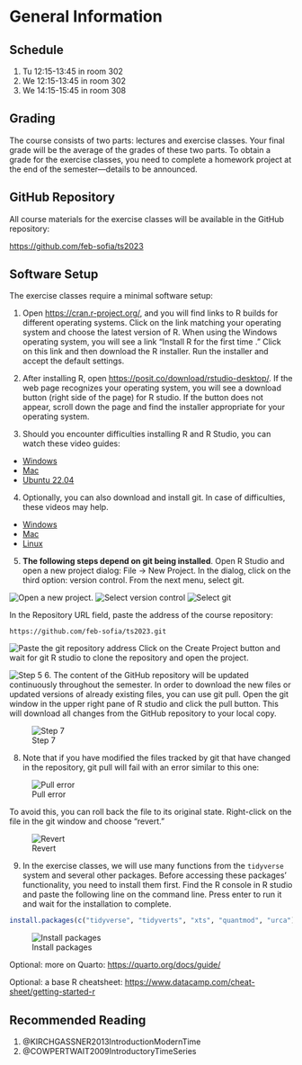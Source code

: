 # General Information {.unnumbered}

## Schedule

1. Tu 12:15-13:45 in room 302
2. We 12:15-13:45 in room 302
3. We 14:15-15:45 in room 308

## Grading

The course consists of two parts: lectures and exercise classes. Your final grade will be the average of the grades of these two parts. To obtain a grade for the exercise classes, you need to complete a homework project at the end of the semester—details to be announced.

## GitHub Repository

All course materials for the exercise classes will be available in the GitHub
repository:

[https://github.com/feb-sofia/ts2023](https://github.com/feb-sofia/ts2023)

## Software Setup

The exercise classes require a minimal software setup:

1. Open <https://cran.r-project.org/>, and you will find links to R builds for different operating systems. Click on the link matching your operating system and choose the latest version of R. When using the Windows operating system, you will see a link "Install R for the first time ." Click on this link and then download the R installer. Run the installer and accept the default settings.

2. After installing R, open <https://posit.co/download/rstudio-desktop/>. If the web page recognizes your operating system, you will see a download button (right side of the page) for R studio. If the button does not appear, scroll down the page and find the installer appropriate for your operating system. 

3. Should you encounter difficulties installing R and R Studio, you can watch
these video guides:

- [Windows](https://www.youtube.com/watch?v=YrEe2TLr3MI)
- [Mac](https://www.youtube.com/watch?v=n8kP7c_QbLA)
- [Ubuntu 22.04](https://www.youtube.com/watch?v=NFEDEXWomI4)

4. Optionally, you can also download and install git. In case of difficulties, these videos may help.
- [Windows](https://www.youtube.com/watch?v=AdzKzlp66sQ)
- [Mac](https://www.youtube.com/watch?v=hMEyBtsuAJE)
- [Linux](https://www.youtube.com/watch?v=bc3_FL9zWWs)

5. **The following steps depend on git being installed**. Open R Studio and open a new project dialog: File -> New Project. In the 
dialog, click on the third option: version control. From the next menu, select git.

![Open a new project.](figures/RStudio_new_project_1.png)
![Select version control](figures/RStudio_new_project_2.png)
![Select git](figures/RStudio_new_project_3.png)

In the Repository URL field, paste the address of the course repository:

```
https://github.com/feb-sofia/ts2023.git
```


![Paste the git repository address](figures/RStudio_new_project_4.png)
Click on the Create Project button and wait for git R studio to clone the
repository and open the project.

![Step 5](figures/RStudio_new_project_5.png)
6. The content of the GitHub repository will be updated continuously throughout
the semester. In order to download the new files or updated versions of already
existing files, you can use git pull. Open the git window in the upper right pane
of R studio and click the pull button. This will download all changes from the GitHub
repository to your local copy.

![Step 7](figures/RStudio_new_project_7.png)


8. Note that if you have modified the files tracked by git that have changed
in the repository, git pull will fail with an error similar to this one:

![Pull error](figures/RStudio_new_project_8.png)

To avoid this, you can roll back the file to its original state. Right-click
on the file in the git window and choose "revert."

![Revert](figures/RStudio_new_project_revert.png)

9. In the exercise classes, we will use many functions from the `tidyverse` system and several other packages. Before accessing these packages' functionality, you need to install them first. Find the R console in R studio and paste the following line on the command line. Press enter to run it and wait for the installation to complete.

```r
install.packages(c("tidyverse", "tidyverts", "xts", "quantmod", "urca"))
```

![Install packages](figures/RStudio_new_project_install_packages.png)

Optional: more on Quarto: <https://quarto.org/docs/guide/>

Optional: a base R cheatsheet: <https://www.datacamp.com/cheat-sheet/getting-started-r>


## Recommended Reading

1. @KIRCHGASSNER2013IntroductionModernTime
2. @COWPERTWAIT2009IntroductoryTimeSeries
